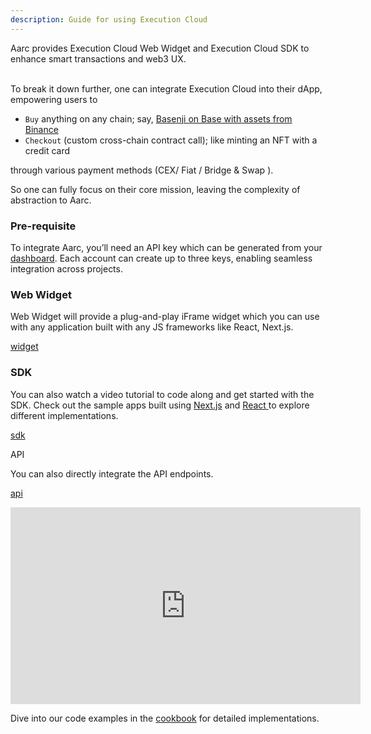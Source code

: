 ```yaml
---
description: Guide for using Execution Cloud
---
```


Aarc provides Execution Cloud Web Widget and Execution Cloud SDK to enhance smart transactions and web3 UX.

\
&#x20;To break it down further, one can integrate Execution Cloud into their dApp, empowering users to

* `Buy` anything on any chain; say, [ Basenji on Base with assets from Binance](https://link.aarc.xyz/basenjibase)
* `Checkout` (custom cross-chain contract call); like minting an NFT with a credit card

through various payment methods (CEX/ Fiat / Bridge & Swap ).&#x20;

So one can fully focus on their core mission, leaving the complexity of abstraction to Aarc.

### Pre-requisite

To integrate Aarc, you’ll need an API key which can be generated from your [dashboard](https://dashboard.aarc.xyz/signup). Each account can create up to three keys, enabling seamless integration across projects.

### Web Widget

Web Widget will provide a plug-and-play iFrame widget which you can use with any application built with any JS frameworks like React, Next.js.&#x20;

[widget](widget/)

### SDK

You can also watch a video tutorial to code along and get started with the SDK. Check out the sample apps built using [Next.js](https://github.com/aarc-xyz/FDK-Widget-Next-JS.git) and [React ](https://github.com/aarc-xyz/aarc-react-widget-demo)to explore different implementations.

[sdk](sdk/)

API

You can also directly integrate the API endpoints.

[api](api/)


<iframe
  width="560"
  height="315"
  src="https://www.youtube.com/embed/MSKU9TE46gQ?si=doIWD2q_h1GtA2qf"
  title="Aarc Execution Cloud Tutorial"
  frameBorder="0"
  allow="accelerometer; autoplay; clipboard-write; encrypted-media; gyroscope; picture-in-picture"
  allowFullScreen
  style={{ width: '100%', borderRadius: '0.5rem' }}
></iframe>


Dive into our code examples in the [cookbook](cookbook/) for detailed implementations.
